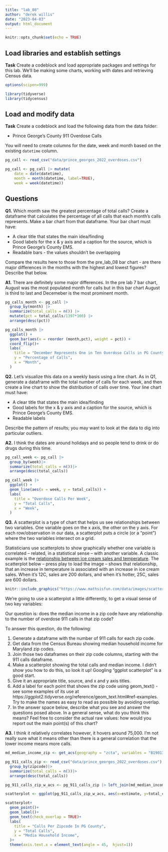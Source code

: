 ```yaml
---
title: "lab_08"
author: "derek willis"
date: "2023-04-03"
output: html_document
---
```


```r
knitr::opts_chunk$set(echo = TRUE)
```

## Load libraries and establish settings

**Task** Create a codeblock and load appropriate packages and settings for this lab. We'll be making some charts, working with dates and retrieving Census data.

```r
options(scipen=999)

library(tidyverse)
library(tidycensus)

```



## Load and modify data

**Task** Create a codeblock and load the following data from the data folder:

* Prince George's County 911 Overdose Calls

You will need to create columns for the date, week and month based on the existing `datetime` column.

```r
pg_call <- read_csv("data/prince_georges_2022_overdoses.csv")

pg_call <- pg_call |> mutate(
    date = date(datetime), 
    month = month(datetime, label=TRUE), 
    week = week(datetime))
```


## Questions 

**Q1.** Which month saw the greatest percentage of total calls? Create a dataframe that calculates the percentage of all calls that each month's calls represents. Make a bar chart from that dataframe. Your bar chart must have:

* A clear title that states the main idea/finding
* Good labels for the x & y axis and a caption for the source, which is Prince George's County EMS.
* Readable bars - the values shouldn't be overlapping

Compare the results here to those from the pre_lab_08 bar chart - are there major differences in the months with the highest and lowest figures? Describe that below.

**A1.** There are definitely some major differences. In the pre lab 7 bar chart, August was the most populated month for calls but in this bar chart August is third to last and Decemeber is the most prominent month.

```r
pg_calls_month <- pg_call |>
  group_by(month) |>
  summarize(total_calls = n()) |>
  mutate(pct = total_calls/1397*100) |>
  arrange(desc(pct))
```

```r
pg_calls_month |>
  ggplot() +
  geom_bar(aes(x = reorder (month,pct), weight = pct)) +
  coord_flip()+
  labs(
    title = "December Represents One in Ten Overdose Calls in PG County",
    y = "Percentage of Calls",
    x = "Month",
  )
```


**Q2.** Let's visualize this data on a weekly basis using a line chart. As in Q1, generate a dataframe with the total number of calls for each week, and then create a line chart to show the distribution of calls over time. Your line chart must have:

* A clear title that states the main idea/finding
* Good labels for the x & y axis and a caption for the source, which is Prince George's County EMS.
* Readable labels

Describe the pattern of results; you may want to look at the data to dig into particular outliers.

**A2.** I think the dates are around holidays and so people tend to drink or do drugs during this time. 


```r
pg_call_week <- pg_call |>
  group_by(week)|>
  summarize(total_calls = n())|>
  arrange(desc(total_calls))
```

```r
pg_call_week |>
  ggplot() +
  geom_line(aes(x = week, y = total_calls)) +
  labs(
    title = "Overdose Calls Per Week",
    y = "Total Calls",
    x = "Week",
  )
```

**Q3.**  A scatterplot is a type of chart that helps us see relationships between two variables. One variable goes on the x axis, the other on the y axis.  For each row/observation in our data, a scatterplot puts a circle (or a "point") where the two variables intersect on a grid. 

Statisticians use scatterplots to show graphically whether one variable is correlated -- related, in a statistical sense -- with another variable.  A classic example is the [relationship between ice cream sales and temperature](https://www.mathsisfun.com/data/scatter-xy-plots.html). The scatterplot below -- press play to load the image -- shows that relationship, that an increase in temperature is associated with an increase in ice cream sales. When it's 12C, sales are 200 dollars, and when it's hotter, 25C, sales are 600 dollars.

```r
knitr::include_graphics("https://www.mathsisfun.com/data/images/scatter-ice-cream1.svg")
```

We're going to use a scatterplot a little differently, to get a visual sense of two key variables: 

Our question is: does the median income in a zip code have any relationship to the number of overdose 911 calls in that zip code?

To answer this question, do the following:

1. Generate a dataframe with the number of 911 calls for each zip code.
2. Get data from the Census Bureau showing median household income for Maryland zip codes.
3. Join those two dataframes on their zip code columns, starting with the 911 calls dataframe.
4. Make a scatterplot showing the total calls and median income. I didn't show you how to do this, so look it up! Googling "ggplot scatterplot" is a good start.
5. Give it an appropriate title, source, and x and y axis titles.
6. Add a label for each point that shows the zip code using geom_text() - see some examples of its use at https://ggplot2.tidyverse.org/reference/geom_text.html#ref-examples. Try to make the names as easy to read as possible by avoiding overlap.
7. In the answer space below, describe what you see and answer the questions posed above. In a general sense, what do you think this means? Feel free to consider the actual raw values: how would you report out the main point(s) of this chart?

**A3.**  I think it relatively correlates however, it hovers around 75,000. I'm not really sure what it means other than there is a general correlation that the lower income means more calls.

```r
md_median_income_zip <- get_acs(geography = "zcta", variables = "B19013_001" ,state = "MD",year = 2019)

pg_911_calls_zip <- read_csv("data/prince_georges_2022_overdoses.csv")|>
  group_by(zipcode)|>
  summarize(total_calls = n())|>
  arrange(desc(total_calls))

pg_911_calls_zip_w_acs <- pg_911_calls_zip |> left_join(md_median_income_zip, by=c('zipcode'='GEOID'))

scatterplot <- ggplot(pg_911_calls_zip_w_acs, aes(x=estimate, y=total_calls, label=zipcode))

scatterplot+
  geom_point()+
  geom_label()+
  geom_text(check_overlap = TRUE)+
  labs(
    title = "Calls Per Zipcode In PG County",
    y = "Total Calls",
    x = "Media Household Income",
  )+
  theme(axis.text.x = element_text(angle = 45,  hjust=1))



```
